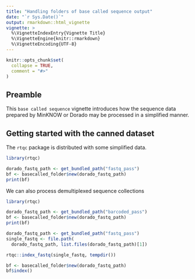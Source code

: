 ```yaml
---
title: "Handling folders of base called sequence output"
date: "`r Sys.Date()`"
output: rmarkdown::html_vignette
vignette: >
  %\VignetteIndexEntry{Vignette Title}
  %\VignetteEngine{knitr::rmarkdown}
  %\VignetteEncoding{UTF-8}
---
```


```r
knitr::opts_chunk$set(
  collapse = TRUE,
  comment = "#>"
)
```

## Preamble

This `base called sequence` vignette introduces how the sequence data prepared
by MinKNOW or Dorado may be processed in a simplified manner.

## Getting started with the canned dataset

The `rtqc` package is distributed with some simplified data.

```r
library(rtqc)

dorado_fastq_path <- get_bundled_path("fastq_pass")
bf <- basecalled_folder$new(dorado_fastq_path)
print(bf)
```

We can also process demultiplexed sequence collections

```r
library(rtqc)

dorado_fastq_path <- get_bundled_path("barcoded_pass")
bf <- basecalled_folder$new(dorado_fastq_path)
print(bf)
```


```r

dorado_fastq_path <- get_bundled_path("fastq_pass")
single_fastq <- file.path(
  dorado_fastq_path, list.files(dorado_fastq_path)[1])

rtqc::index_fastq(single_fastq, tempdir())

bf <- basecalled_folder$new(dorado_fastq_path)
bf$index()
```
